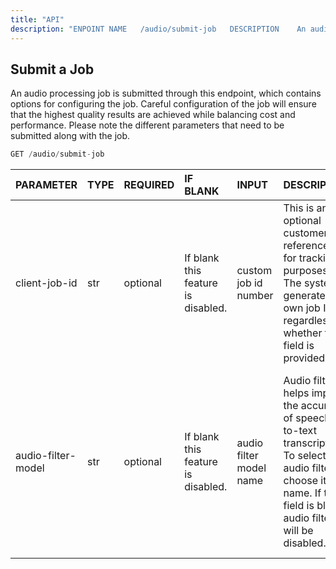```yaml
---
title: "API"
description: "ENPOINT NAME	 /audio/submit-job	 DESCRIPTION	An audio processing job is submitted through this endpoint, which contains options for configuring the job. Careful configuration of the job will ensure that the highest quality results are achieved while balancing cost and performance. Please note the different parameters that need to be submitted along with the job.						"
---
```


## Submit a Job 

An audio processing job is submitted through this endpoint, which contains options for configuring the job. Careful configuration of the job will ensure that the highest quality results are achieved while balancing cost and performance. Please note the different parameters that need to be submitted along with the job.						

```javascript
GET /audio/submit-job
```

| **PARAMETER**      | **TYPE** | **REQUIRED** | **IF BLANK**                       | **INPUT**               | **DESCRIPTION**                                                                                                                                                                     | **ERRORS**                                                                                                                     |
| :----------------- | :------- | :----------- | :--------------------------------- | :---------------------- | :---------------------------------------------------------------------------------------------------------------------------------------------------------------------------------- | :----------------------------------------------------------------------------------------------------------------------------- |
| client-job-id      | str      | optional     | If blank this feature is disabled. | custom job id number    | This is an optional customer reference ID for tracking purposes. The system generates its own job ID regardless of whether this field is provided.                                  | The entered value cannot be longer than 255 characters.                                                                        |
| audio-filter-model | str      | optional     | If blank this feature is disabled. | audio filter model name | Audio filtering helps improve the accuracy of speech-to-text transcription. To select an audio filter, choose it by name. If this field is blank, audio filtering will be disabled. | The audio filter model name was entered incorrectly or an invalid model was selected. Please verify the available model names. |